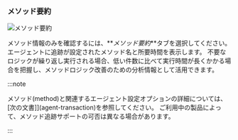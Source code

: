 ### メソッド要約

![メソッド要約](/img/analysis-tx-method-summary.png)

メソッド情報のみを確認するには、**_メソッド要約_**タブを選択してください。 エージェントに追跡が設定されたメソッド名と所要時間を表示します。 不要なロジックが繰り返し実行される場合、低い件数に比べて実行時間が長くかかる場合を把握し、メソッドロジック改善のための分析情報として活用できます。

:::note

メソッド(method)と関連するエージェント設定オプションの詳細については、[次の文書]](agent-transaction)を参照してください。 ご利用中の製品によって、メソッド追跡サポートの可否は異なる場合があります。

:::
